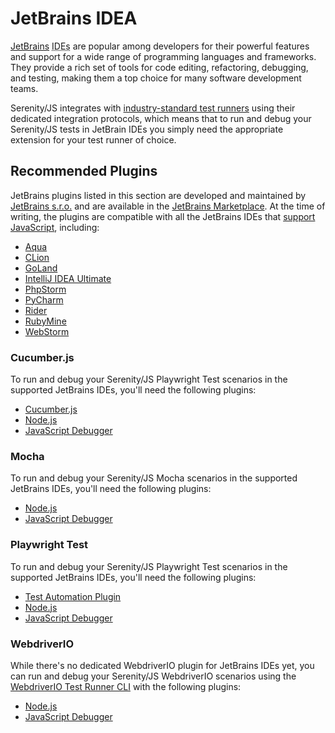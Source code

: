 # JetBrains IDEA

[JetBrains](https://www.jetbrains.com/) <abbr title="Integrated Development Environments">IDEs</abbr> are popular among developers for their powerful features and support for a wide range of programming languages and frameworks.
They provide a rich set of tools for code editing, refactoring, debugging, and testing, making them a top choice for many software development teams.

Serenity/JS integrates with [industry-standard test runners](/handbook/test-runners/) using their dedicated integration protocols,
which means that to run and debug your Serenity/JS tests in JetBrain IDEs you simply need the appropriate extension for your test runner of choice.

## Recommended Plugins

JetBrains plugins listed in this section are developed and maintained by [JetBrains s.r.o.](https://www.jetbrains.com/) and are available in the [JetBrains Marketplace](https://plugins.jetbrains.com/).
At the time of writing, the plugins are compatible with all the JetBrains IDEs that [support JavaScript](https://www.jetbrains.com/products/#lang=js&type=ide), including:
- [Aqua](https://www.jetbrains.com/aqua/)
- [CLion](https://www.jetbrains.com/clion/)
- [GoLand](https://www.jetbrains.com/go/)
- [IntelliJ IDEA Ultimate](https://www.jetbrains.com/idea/)
- [PhpStorm](https://www.jetbrains.com/phpstorm/)
- [PyCharm](https://www.jetbrains.com/pycharm/)
- [Rider](https://www.jetbrains.com/rider/)
- [RubyMine](https://www.jetbrains.com/ruby/)
- [WebStorm](https://www.jetbrains.com/webstorm/)

### Cucumber.js

To run and debug your Serenity/JS Playwright Test scenarios in the supported JetBrains IDEs, you'll need the following plugins:

- [Cucumber.js](https://plugins.jetbrains.com/plugin/7418-cucumber-js)
- [Node.js](https://plugins.jetbrains.com/plugin/6098-node-js)
- [JavaScript Debugger](https://plugins.jetbrains.com/plugin/17562-javascript-debugger)

### Mocha

To run and debug your Serenity/JS Mocha scenarios in the supported JetBrains IDEs, you'll need the following plugins:

- [Node.js](https://plugins.jetbrains.com/plugin/6098-node-js)
- [JavaScript Debugger](https://plugins.jetbrains.com/plugin/17562-javascript-debugger)

### Playwright Test

To run and debug your Serenity/JS Playwright Test scenarios in the supported JetBrains IDEs, you'll need the following plugins:

- [Test Automation Plugin](https://plugins.jetbrains.com/plugin/20175-test-automation)
- [Node.js](https://plugins.jetbrains.com/plugin/6098-node-js)
- [JavaScript Debugger](https://plugins.jetbrains.com/plugin/17562-javascript-debugger)

### WebdriverIO

While there's no dedicated WebdriverIO plugin for JetBrains IDEs yet, you can run and debug your Serenity/JS WebdriverIO scenarios using the [WebdriverIO Test Runner CLI](https://webdriver.io/docs/testrunner)
with the following plugins:

- [Node.js](https://plugins.jetbrains.com/plugin/6098-node-js)
- [JavaScript Debugger](https://plugins.jetbrains.com/plugin/17562-javascript-debugger)
